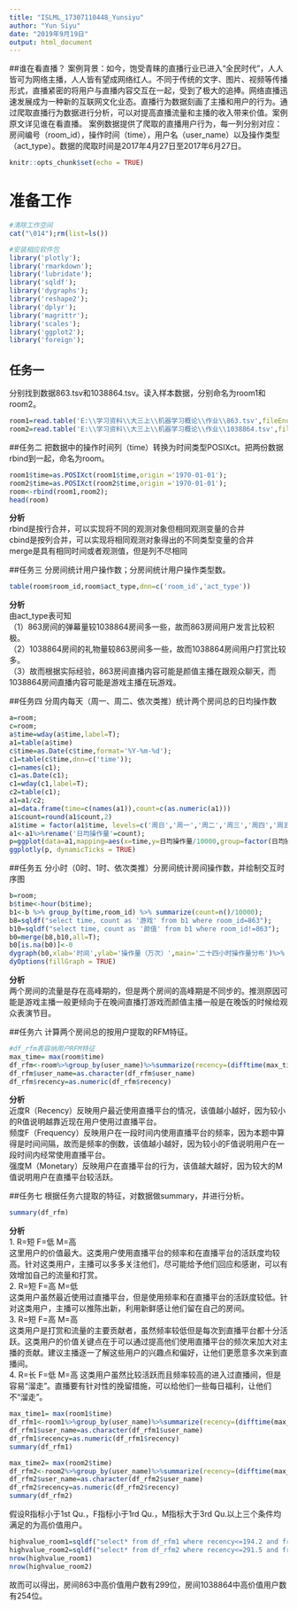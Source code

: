 ---
title: "ISLML_17307110448_Yunsiyu"
author: "Yun Siyu"
date: "2019年9月19日"
output: html_document
---
##谁在看直播？
案例背景：如今，饱受青睐的直播行业已进入“全民时代”，人人皆可为网络主播，人人皆有望成网络红人。不同于传统的文字、图片、视频等传播形式，直播紧密的将用户与直播内容交互在一起，受到了极大的追捧。网络直播迅速发展成为一种新的互联网文化业态。直播行为数据刻画了主播和用户的行为。通过爬取直播行为数据进行分析，可以对提高直播流量和主播的收入带来价值。案例原文详见谁在看直播。 案例数据提供了爬取的直播用户行为，每一列分别对应：房间编号（room_id），操作时间（time），用户名（user_name）以及操作类型（act_type）。数据的爬取时间是2017年4月27日至2017年6月27日。

```{r setup, include=FALSE}
knitr::opts_chunk$set(echo = TRUE)
```

# 准备工作
```{r}
#清除工作空间
cat("\014");rm(list=ls())
```

```{r}
#安装相应软件包
library('plotly');
library('rmarkdown');
library('lubridate');
library('sqldf');
library('dygraphs');
library('reshape2');
library('dplyr');
library('magrittr');
library('scales');
library('ggplot2');
library('foreign');
```

## 任务一
分别找到数据863.tsv和1038864.tsv。读入样本数据，分别命名为room1和room2。
```{r}
room1=read.table('E:\\学习资料\\大三上\\机器学习概论\\作业\\863.tsv',fileEncoding='UTF-8',header=T);
room2=read.table('E:\\学习资料\\大三上\\机器学习概论\\作业\\1038864.tsv',fileEncoding='UTF-8',header=T);
```



##任务二
把数据中的操作时间列（time）转换为时间类型POSIXct。把两份数据rbind到一起，命名为room。
```{r}
room1$time=as.POSIXct(room1$time,origin ='1970-01-01');
room2$time=as.POSIXct(room2$time,origin ='1970-01-01');
room<-rbind(room1,room2);
head(room)
```
**分析**    
rbind是按行合并，可以实现将不同的观测对象但相同观测变量的合并     
cbind是按列合并，可以实现将相同观测对象得出的不同类型变量的合并    
merge是具有相同时间或者观测值，但是列不尽相同   

##任务三
分房间统计用户操作数；分房间统计用户操作类型数。
```{r}
table(room$room_id,room$act_type,dnn=c('room_id','act_type'))
```
**分析**    
由act_type表可知    
（1）863房间的弹幕量较1038864房间多一些，故而863房间用户发言比较积极。    
（2）1038864房间的礼物量较863房间多一些，故而1038864房间用户打赏比较多。    
（3）故而根据实际经验，863房间直播内容可能是颜值主播在跟观众聊天，而1038864房间直播内容可能是游戏主播在玩游戏。   

##任务四
分周内每天（周一、周二、依次类推）统计两个房间总的日均操作数
```{r}
a=room;
c=room;
a$time=wday(a$time,label=T);
a1=table(a$time)
c$time=as.Date(c$time,format='%Y-%m-%d');
c1=table(c$time,dnn=c('time'));
c1=names(c1);
c1=as.Date(c1);
c1=wday(c1,label=T);
c2=table(c1);
a1=a1/c2;
a1=data.frame(time=c(names(a1)),count=c(as.numeric(a1)))
a1$count=round(a1$count,2)
a1$time = factor(a1$time, levels=c('周日','周一','周二','周三','周四','周五','周六'))
a1<-a1%>%rename('日均操作量'=count);
p=ggplot(data=a1,mapping=aes(x=time,y=日均操作量/10000,group=factor(日均操作量)))+geom_bar(stat="identity")+xlab('星期')+ylab('操作量(万次)')
ggplotly(p, dynamicTicks = TRUE) 
```

##任务五
分小时（0时、1时、依次类推）分房间统计房间操作数，并绘制交互时序图
```{r}
b=room;
b$time<-hour(b$time);
b1<-b %>% group_by(time,room_id) %>% summarize(count=n()/10000);
b8=sqldf("select time, count as '游戏' from b1 where room_id=863");
b10=sqldf("select time, count as '颜值' from b1 where room_id!=863");
b0=merge(b8,b10,all=T);
b0[is.na(b0)]<-0
dygraph(b0,xlab='时间',ylab='操作量（万次）',main='二十四小时操作量分布')%>%
dyOptions(fillGraph = TRUE)
```
**分析**      
两个房间的流量是存在高峰期的，但是两个房间的高峰期是不同步的。推测原因可能是游戏主播一般更倾向于在晚间直播打游戏而颜值主播一般是在晚饭的时候给观众表演节目。

##任务六
计算两个房间总的按用户提取的RFM特征。
```{r}
#df_rfm表容纳用户RFM特征
max_time= max(room$time)
df_rfm<-room%>%group_by(user_name)%>%summarize(recency=(difftime(max_time,max(time),units="hour")),frequenci=mean(abs(as.numeric(diff(sort(time))))),monetary=n())
df_rfm$user_name=as.character(df_rfm$user_name)
df_rfm$recency=as.numeric(df_rfm$recency)
```
**分析**      
近度R（Recency）反映用户最近使用直播平台的情况，该值越小越好，因为较小的R值说明越靠近现在用户使用过直播平台。   
频度F（Frequency）反映用户在一段时间内使用直播平台的频率，因为本题中算得是时间间隔，故而是频率的倒数，该值越小越好，因为较小的F值说明用户在一段时间内经常使用直播平台。   
强度M（Monetary）反映用户在直播平台的行为，该值越大越好，因为较大的M值说明用户在直播平台较活跃。   

##任务七
根据任务六提取的特征，对数据做summary，并进行分析。
```{r}
summary(df_rfm)
```
**分析**     
1. R=短 F=低 M=高  
这里用户的价值最大。这类用户使用直播平台的频率和在直播平台的活跃度均较高。针对这类用户，主播可以多多关注他们，尽可能给予他们回应和感谢，可以有效增加自己的流量和打赏。    
2. R=短 F=高 M=低    
这类用户虽然最近使用过直播平台，但是使用频率和在直播平台的活跃度较低。针对这类用户，主播可以推陈出新，利用新鲜感让他们留在自己的房间。   
3. R=短 F=高 M=高   
这类用户是打赏和流量的主要贡献者，虽然频率较低但是每次到直播平台都十分活跃。这类用户的价值关键点在于可以通过提高他们使用直播平台的频次来加大对主播的贡献。建议主播逐一了解这些用户的兴趣点和偏好，让他们更愿意多次来到直播间。    
4. R=长 F=低 M=高     这类用户虽然比较活跃而且频率较高的进入过直播间，但是容易“溜走”。直播要有针对性的挽留措施，可以给他们一些每日福利，让他们不“溜走”。  
```{r}
max_time1= max(room1$time)
df_rfm1<-room1%>%group_by(user_name)%>%summarize(recency=(difftime(max_time1,max(time),units="hour")),frequenci=mean(abs(as.numeric(diff(sort(time))))),monetary=n())
df_rfm1$user_name=as.character(df_rfm1$user_name)
df_rfm1$recency=as.numeric(df_rfm1$recency)
summary(df_rfm1)
```
```{r}
max_time2= max(room2$time)
df_rfm2<-room2%>%group_by(user_name)%>%summarize(recency=(difftime(max_time2,max(time),units="hour")),frequenci=mean(abs(as.numeric(diff(sort(time))))),monetary=n())
df_rfm2$user_name=as.character(df_rfm2$user_name)
df_rfm2$recency=as.numeric(df_rfm2$recency)
summary(df_rfm2)
```
假设R指标小于1st Qu.，F指标小于1rd Qu.，M指标大于3rd Qu.以上三个条件均满足的为高价值用户。
```{r}
highvalue_room1=sqldf("select* from df_rfm1 where recency<=194.2 and frequenci<=7.3 and monetary>=4")
highvalue_room2=sqldf("select* from df_rfm2 where recency<=291.5 and frequenci<=4.8 and monetary>=4")
nrow(highvalue_room1)
nrow(highvalue_room2)
```
故而可以得出，房间863中高价值用户数有299位，房间1038864中高价值用户数有254位。